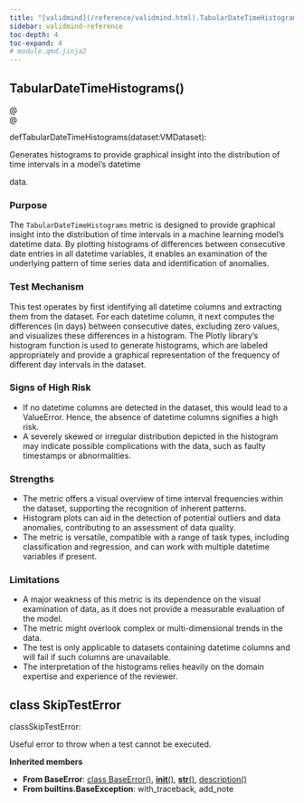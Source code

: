 ```yaml
---
title: "[validmind](/reference/validmind.html).TabularDateTimeHistograms"
sidebar: validmind-reference
toc-depth: 4
toc-expand: 4
# module.qmd.jinja2
---
```


<!-- function.qmd.jinja2 -->

## TabularDateTimeHistograms[()]{.muted}

<!-- signatures.jinja2 -->

::: {.signature}

<div class="decorator">@</div><div class="decorator">@</div>
<span class="kw">def</span><span class="name">TabularDateTimeHistograms</span>(<span class="param"><span class="n">dataset</span><span class="p">:</span><!-- types.jinja2 - format_type --><span class="n">VMDataset</span></span>):

:::

<!-- docstring.jinja2 -->

Generates histograms to provide graphical insight into the distribution of time intervals in a model's datetime

data.

### Purpose

The `TabularDateTimeHistograms` metric is designed to provide graphical insight into the distribution of time intervals in a machine learning model's datetime data. By plotting histograms of differences between consecutive date entries in all datetime variables, it enables an examination of the underlying pattern of time series data and identification of anomalies.

### Test Mechanism

This test operates by first identifying all datetime columns and extracting them from the dataset. For each datetime column, it next computes the differences (in days) between consecutive dates, excluding zero values, and visualizes these differences in a histogram. The Plotly library's histogram function is used to generate histograms, which are labeled appropriately and provide a graphical representation of the frequency of different day intervals in the dataset.

### Signs of High Risk

- If no datetime columns are detected in the dataset, this would lead to a ValueError. Hence, the absence of datetime columns signifies a high risk.
- A severely skewed or irregular distribution depicted in the histogram may indicate possible complications with the data, such as faulty timestamps or abnormalities.

### Strengths

- The metric offers a visual overview of time interval frequencies within the dataset, supporting the recognition of inherent patterns.
- Histogram plots can aid in the detection of potential outliers and data anomalies, contributing to an assessment of data quality.
- The metric is versatile, compatible with a range of task types, including classification and regression, and can work with multiple datetime variables if present.

### Limitations

- A major weakness of this metric is its dependence on the visual examination of data, as it does not provide a measurable evaluation of the model.
- The metric might overlook complex or multi-dimensional trends in the data.
- The test is only applicable to datasets containing datetime columns and will fail if such columns are unavailable.
- The interpretation of the histograms relies heavily on the domain expertise and experience of the reviewer.

<!-- class.qmd.jinja2 -->

## [class]{.muted} SkipTestError

<!-- signatures.jinja2 -->

::: {.signature}

<span class="kw">class</span><span class="name">SkipTestError</span>:

:::

<!-- docstring.jinja2 -->

Useful error to throw when a test cannot be executed.

**Inherited members**

- **From BaseError**: [class BaseError[()]{.muted}](#class-baseerror), [__init__[()]{.muted}](#__init__), [__str__[()]{.muted}](#__str__), [description[()]{.muted}](#description)
- **From builtins.BaseException**: with_traceback, add_note
